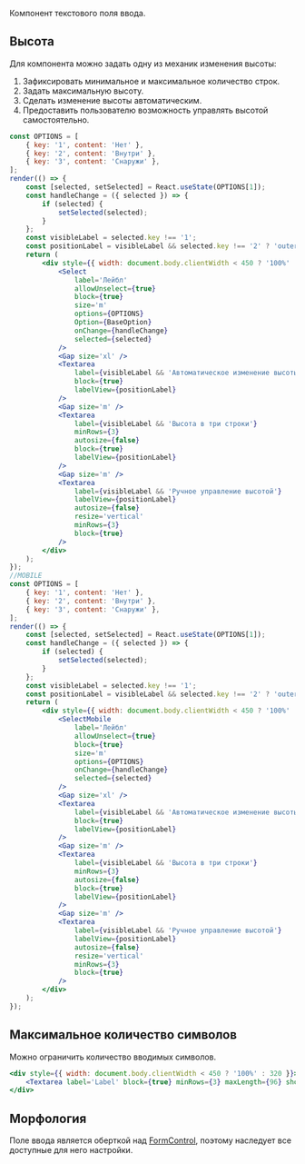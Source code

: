 Компонент текстового поля ввода.

## Высота

Для компонента можно задать одну из механик изменения высоты:

1. Зафиксировать минимальное и максимальное количество строк.
2. Задать максимальную высоту.
3. Сделать изменение высоты автоматическим.
4. Предоставить пользователю возможность управлять высотой самостоятельно.

```jsx live
const OPTIONS = [
    { key: '1', content: 'Нет' },
    { key: '2', content: 'Внутри' },
    { key: '3', content: 'Снаружи' },
];
render(() => {
    const [selected, setSelected] = React.useState(OPTIONS[1]);
    const handleChange = ({ selected }) => {
        if (selected) {
            setSelected(selected);
        }
    };
    const visibleLabel = selected.key !== '1';
    const positionLabel = visibleLabel && selected.key !== '2' ? 'outer' : 'inner';
    return (
        <div style={{ width: document.body.clientWidth < 450 ? '100%' : 320 }}>
            <Select
                label='Лейбл'
                allowUnselect={true}
                block={true}
                size='m'
                options={OPTIONS}
                Option={BaseOption}
                onChange={handleChange}
                selected={selected}
            />
            <Gap size='xl' />
            <Textarea
                label={visibleLabel && 'Автоматическое изменение высоты'}
                block={true}
                labelView={positionLabel}
            />
            <Gap size='m' />
            <Textarea
                label={visibleLabel && 'Высота в три строки'}
                minRows={3}
                autosize={false}
                block={true}
                labelView={positionLabel}
            />
            <Gap size='m' />
            <Textarea
                label={visibleLabel && 'Ручное управление высотой'}
                labelView={positionLabel}
                autosize={false}
                resize='vertical'
                minRows={3}
                block={true}
            />
        </div>
    );
});
//MOBILE
const OPTIONS = [
    { key: '1', content: 'Нет' },
    { key: '2', content: 'Внутри' },
    { key: '3', content: 'Снаружи' },
];
render(() => {
    const [selected, setSelected] = React.useState(OPTIONS[1]);
    const handleChange = ({ selected }) => {
        if (selected) {
            setSelected(selected);
        }
    };
    const visibleLabel = selected.key !== '1';
    const positionLabel = visibleLabel && selected.key !== '2' ? 'outer' : 'inner';
    return (
        <div style={{ width: document.body.clientWidth < 450 ? '100%' : 320 }}>
            <SelectMobile
                label='Лейбл'
                allowUnselect={true}
                block={true}
                size='m'
                options={OPTIONS}
                onChange={handleChange}
                selected={selected}
            />
            <Gap size='xl' />
            <Textarea
                label={visibleLabel && 'Автоматическое изменение высоты'}
                block={true}
                labelView={positionLabel}
            />
            <Gap size='m' />
            <Textarea
                label={visibleLabel && 'Высота в три строки'}
                minRows={3}
                autosize={false}
                block={true}
                labelView={positionLabel}
            />
            <Gap size='m' />
            <Textarea
                label={visibleLabel && 'Ручное управление высотой'}
                labelView={positionLabel}
                autosize={false}
                resize='vertical'
                minRows={3}
                block={true}
            />
        </div>
    );
});
```

## Максимальное количество символов

Можно ограничить количество вводимых символов.

```jsx live
<div style={{ width: document.body.clientWidth < 450 ? '100%' : 320 }}>
    <Textarea label='Label' block={true} minRows={3} maxLength={96} showCounter={true} />
</div>
```

## Морфология

Поле ввода является оберткой над [FormControl](?path=/docs/components-formcontrol--docs),
поэтому наследует все доступные для него настройки.
